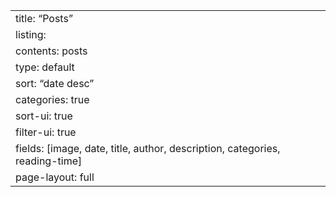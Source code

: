 ---
title: "Posts"
listing: 
  contents: posts
  type: default
  sort: "date desc"
  categories: true
  sort-ui: true
  filter-ui: true
  fields: [image, date, title, author, description, categories, reading-time]
page-layout: full
---